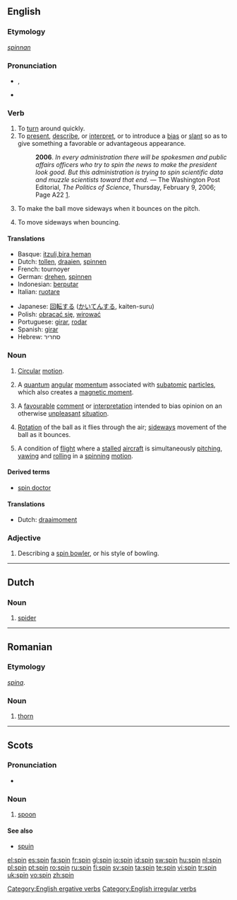 {{wikipedia|dab=spin}}
==English==

===Etymology===
{{OE.}} ''[[spinnan]]''

===Pronunciation===
*{{IPA|/spɪn/}}, {{SAMPA|/spIn/}}
*{{audio|en-us-spin.ogg|Audio (US)}}
*:{{rhymes|ɪn}}

===Verb===
{{en-verb|spins|spinning|'''[[spun]]''' ''or'' '''[[span]]'''|spun}}

# To [[turn]] around quickly.
# To [[present]], [[describe]], or [[interpret]], or to introduce a [[bias]] or [[slant]] so as to give something a favorable or advantageous appearance.
#:'''2006'''. ''In every administration there will be spokesmen and public affairs officers who try to spin the news to make the president look good. But this administration is trying to spin scientific data and muzzle scientists toward that end.'' &mdash; The Washington Post Editorial, ''The Politics of Science'', Thursday, February 9, 2006; Page A22 [http://www.washingtonpost.com/wp-dyn/content/article/2006/02/08/AR2006020801991.html].
# {{context|cricket|of a bowler}} To make the ball move sideways when it bounces on the pitch.
# {{context|cricket|of a ball}} To move sideways when bouncing.

====Translations====
{{trans-top|Translations to be categorised}}
{{rfc-trans}}
*Basque: [[itzuli,bira heman]]
*Dutch: [[tollen]], [[draaien]], [[spinnen]]
*French: tournoyer
*German: [[drehen]], [[spinnen]]
*Indonesian: [[putar|berputar]]
*Italian: [[ruotare]]
{{trans-mid}}
*Japanese: [[回転]]する ([[かいてん]]する, kaiten-suru)
*Polish: [[obracać się]], [[wirować]]
*Portuguese: [[girar]], [[rodar]]
*Spanish: [[girar]]
*Hebrew: סחריר
{{trans-bottom}}

===Noun===
{{en-noun}}

# [[circular|Circular]] [[motion]].
# {{physics}} A [[quantum]] [[angular]] [[momentum]] associated with [[subatomic]] [[particle]]s, which also creates a [[magnetic moment]].
# A [[favourable]] [[comment]] or [[interpretation]] intended to bias opinion on an otherwise [[unpleasant]] [[situation]].
# {{cricket}} [[rotation|Rotation]] of the ball as it flies through the air; [[sideways]] movement of the ball as it bounces.
# A condition of [[flight]] where a [[stall]]ed [[aircraft]] is simultaneously [[pitching]], [[yawing]] and [[rolling]] in a [[spinning]] [[motion]].

====Derived terms====
*[[spin doctor]]

====Translations====
{{trans-top|Translations to be categorised}}
*Dutch: [[draaimoment]] {{n}}
{{trans-mid}}
{{trans-bottom}}

===Adjective===
{{en-adj|-}}

# {{cricket}} Describing a [[spin bowler]], or his style of bowling.

[[Category:English ergative verbs]]
[[Category:English irregular verbs]]

----

==Dutch==

===Noun===
{{nl-noun|g=m|spinnen}}

# [[spider]]

----

==Romanian==

===Etymology===
{{L.|ro}} ''[[spina]]''.

===Noun===
{{ro-noun|gend=m|pl=spini}}

# [[thorn]]

----

==Scots==

===Pronunciation===
*{{IPA|/spɪn/}}

===Noun===
{{sco-noun}}

# {{South Scots}} [[spoon]]

====See also====
*[[spuin]]

[[el:spin]]
[[es:spin]]
[[fa:spin]]
[[fr:spin]]
[[gl:spin]]
[[io:spin]]
[[id:spin]]
[[sw:spin]]
[[hu:spin]]
[[nl:spin]]
[[pl:spin]]
[[pt:spin]]
[[ro:spin]]
[[ru:spin]]
[[fi:spin]]
[[sv:spin]]
[[ta:spin]]
[[te:spin]]
[[vi:spin]]
[[tr:spin]]
[[uk:spin]]
[[vo:spin]]
[[zh:spin]]